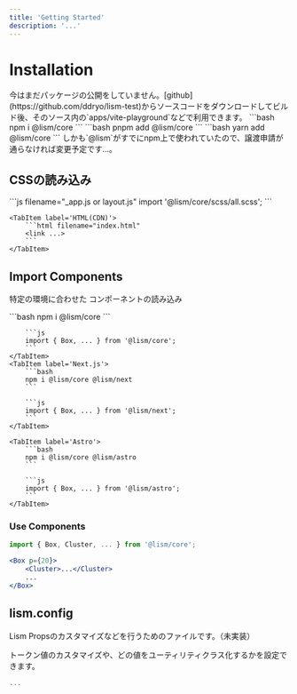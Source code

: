 ```yaml
---
title: 'Getting Started'
description: '...'
---
```



# Installation

<Alert>
今はまだパッケージの公開をしていません。[github](https://github.com/ddryo/lism-test)からソースコードをダウンロードしてビルド後、そのソース内の`apps/vite-playground`などで利用できます。
</Alert>

<Tabs>
	<TabItem label='npm'>
		```bash
		npm i @lism/core
		```
	</TabItem>
	<TabItem label='pnpm'>
		```bash
		pnpm add @lism/core
		```
	</TabItem>
		<TabItem label='yarn'>
		```bash
		yarn add @lism/core
		```
	</TabItem>
</Tabs>

<Alert icon={SmileyXEyes} keycolor="blue">
しかも`@lism`がすでにnpm上で使われていたので、譲渡申請が通らなければ変更予定です...。
</Alert>


## CSSの読み込み


<Tabs>
	<TabItem label='Next.js'>
		```js filename="_app.js or layout.js"
		import '@lism/core/scss/all.scss';
		```
	</TabItem>

	<TabItem label='HTML(CDN)'>
		```html filename="index.html"
		<link ...>
		```
	</TabItem>
</Tabs>


## Import Components

特定の環境に合わせた コンポーネントの読み込み

<Tabs>
	<TabItem label='React'>
		```bash
		npm i @lism/core
		```

		```js
		import { Box, ... } from '@lism/core';
		```
	</TabItem>
	<TabItem label='Next.js'>
		```bash
		npm i @lism/core @lism/next
		```

		```js
		import { Box, ... } from '@lism/next';
		```
	</TabItem>

	<TabItem label='Astro'>
		```bash
		npm i @lism/core @lism/astro
		```

		```js
		import { Box, ... } from '@lism/astro';
		```
	</TabItem>
</Tabs>


### Use Components

```jsx
import { Box, Cluster, ... } from '@lism/core';

<Box p={20}>
	<Cluster>...</Cluster>
	...
</Box>
```


## lism.config

Lism Propsのカスタマイズなどを行うためのファイルです。（未実装）

トークン値のカスタマイズや、どの値をユーティリティクラス化するかを設定できます。

```js filename="lism.config.js"
...
```
